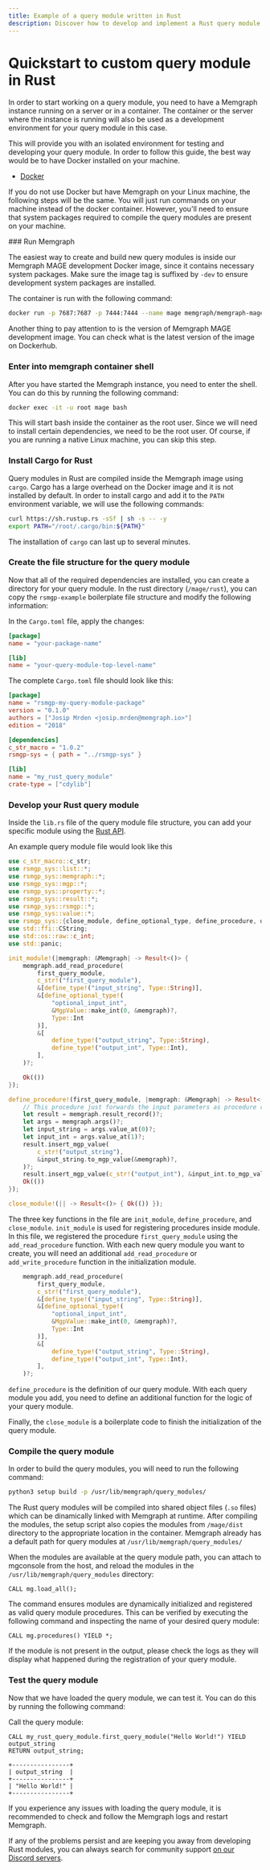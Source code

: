 ```yaml
---
title: Example of a query module written in Rust
description: Discover how to develop and implement a Rust query module in Memgraph.
---
```



# Quickstart to custom query module in Rust

In order to start working on a query module, you need to have a Memgraph instance running on a server or in a container. The container or the server where the instance is running will also be used as a development environment for your query module in this case. 

This will provide you with an isolated environment for testing and developing your query module. In order to follow this guide, the best way would be to have Docker installed on your machine.

- [Docker](https://docs.docker.com/get-docker/)


If you do not use Docker but have Memgraph on your Linux machine, the following steps will be the same. You will just run commands on your machine instead of the docker container. However,
you'll need to ensure that system packages required to compile the query modules are present on your machine.

<Steps>
### Run Memgraph

The easiest way to create and build new query modules is inside our 
Memgraph MAGE development Docker image, since it contains necessary system packages. Make sure the image
tag is suffixed by `-dev` to ensure development system packages are installed. 

The container is run with the following command:

```bash
docker run -p 7687:7687 -p 7444:7444 --name mage memgraph/memgraph-mage:<version>-dev
```

Another thing to pay attention to is the version of Memgraph MAGE development image. You can check 
what is the latest version of the image on Dockerhub.

### Enter into memgraph container shell

After you have started the Memgraph instance, you need to enter the shell. You can do this by running the following command:

```bash
docker exec -it -u root mage bash
```

This will start bash inside the container as the root user. Since we will need to install certain dependencies, we need to be the root user. Of course, if you are running a native Linux machine, you can skip this step.

### Install Cargo for Rust

Query modules in Rust are compiled inside the Memgraph image using `cargo`. 
Cargo has a large overhead on the Docker image and it is not
installed by default. In order to install cargo and add it to the `PATH` 
environment variable, we will use the following commands:

```bash
curl https://sh.rustup.rs -sSf | sh -s -- -y
export PATH="/root/.cargo/bin:${PATH}"
```

The installation of `cargo` can last up to several minutes.

### Create the file structure for the query module

Now that all of the required dependencies are installed, you can create a directory for your query module. In the rust directory (`/mage/rust`), you
can copy the `rsmgp-example` boilerplate file structure and modify the following information:

In the `Cargo.toml` file, apply the changes:
```toml
[package]
name = "your-package-name"

[lib]
name = "your-query-module-top-level-name"
```

The complete `Cargo.toml` file should look like this:
```toml
[package]
name = "rsmgp-my-query-module-package"
version = "0.1.0"
authors = ["Josip Mrden <josip.mrden@memgraph.io>"]
edition = "2018"

[dependencies]
c_str_macro = "1.0.2"
rsmgp-sys = { path = "../rsmgp-sys" }

[lib]
name = "my_rust_query_module"
crate-type = ["cdylib"]
```

### Develop your Rust query module

Inside the `lib.rs` file of the query module file structure, you can add your specific 
module using the [Rust API](/custom-query-modules/rust/rust-api.md).

An example query module file would look like this

```rs
use c_str_macro::c_str;
use rsmgp_sys::list::*;
use rsmgp_sys::memgraph::*;
use rsmgp_sys::mgp::*;
use rsmgp_sys::property::*;
use rsmgp_sys::result::*;
use rsmgp_sys::rsmgp::*;
use rsmgp_sys::value::*;
use rsmgp_sys::{close_module, define_optional_type, define_procedure, define_type, init_module};
use std::ffi::CString;
use std::os::raw::c_int;
use std::panic;

init_module!(|memgraph: &Memgraph| -> Result<()> {
    memgraph.add_read_procedure(
        first_query_module,
        c_str!("first_query_module"),
        &[define_type!("input_string", Type::String)],
        &[define_optional_type!(
            "optional_input_int",
            &MgpValue::make_int(0, &memgraph)?,
            Type::Int
        )],
        &[
            define_type!("output_string", Type::String),
            define_type!("output_int", Type::Int),
        ],
    )?;

    Ok(())
});

define_procedure!(first_query_module, |memgraph: &Memgraph| -> Result<()> {
    // This procedure just forwards the input parameters as procedure results.
    let result = memgraph.result_record()?;
    let args = memgraph.args()?;
    let input_string = args.value_at(0)?;
    let input_int = args.value_at(1)?;
    result.insert_mgp_value(
        c_str!("output_string"),
        &input_string.to_mgp_value(&memgraph)?,
    )?;
    result.insert_mgp_value(c_str!("output_int"), &input_int.to_mgp_value(&memgraph)?)?;
    Ok(())
});

close_module!(|| -> Result<()> { Ok(()) });
```

The three key functions in the file are `init_module`, `define_procedure`, and `close_module`.
`init_module` is used for registering procedures inside module. In this file, we registered the procedure
`first_query_module` using the `add_read_procedure` function. With each new query module you want to create, you will
need an additional `add_read_procedure` or `add_write_procedure` function in the initialization module.

```rs
    memgraph.add_read_procedure(
        first_query_module,
        c_str!("first_query_module"),
        &[define_type!("input_string", Type::String)],
        &[define_optional_type!(
            "optional_input_int",
            &MgpValue::make_int(0, &memgraph)?,
            Type::Int
        )],
        &[
            define_type!("output_string", Type::String),
            define_type!("output_int", Type::Int),
        ],
    )?;
```

`define_procedure` is the definition of our query module. With each query module you add, you need to define
an additional function for the logic of your query module.

Finally, the `close_module` is a boilerplate code to finish the initialization of the query module.

### Compile the query module

In order to build the query modules, you will need to run the following command:

```bash
python3 setup build -p /usr/lib/memgraph/query_modules/
```

The Rust query modules will be compiled into shared object files (`.so` files) which can be dinamically linked
with Memgraph at runtime.
After compiling the modules, the setup script also copies the modules from `/mage/dist` directory 
to the appropriate location in the container. Memgraph already has a default path for query modules at
`/usr/lib/memgraph/query_modules/`

When the modules are available at the query module path, you can attach to mgconsole from the host, and reload
the modules in the `/usr/lib/memgraph/query_modules` directory:

```cypher
CALL mg.load_all();
```

The command ensures modules are dynamically initialized and registered as valid query module procedures.
This can be verified by executing the following command and inspecting the name of your desired query module:
```cypher
CALL mg.procedures() YIELD *;
```

If the module is not present in the output, please check the logs as they will display what happened during the
registration of your query module.

### Test the query module

Now that we have loaded the query module, we can test it. You can do this by running the following command:

Call the query module: 

```cypher
CALL my_rust_query_module.first_query_module("Hello World!") YIELD output_string
RETURN output_string;
```

```cypher
+----------------+
| output_string  |
+----------------+
| "Hello World!" |
+----------------+
```

If you experience any issues with loading the query module, it is recommended to check and
follow the Memgraph logs and restart Memgraph.

If any of the problems persist and are keeping you away from developing Rust modules, you can 
always search for community support [on our Discord servers](https://discord.gg/memgraph).

</Steps>
